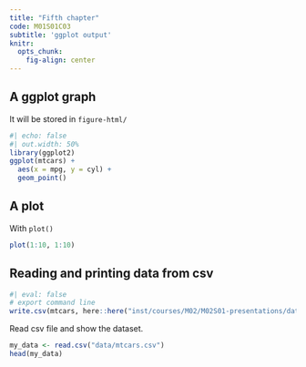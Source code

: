 ```yaml
---
title: "Fifth chapter"
code: M01S01C03
subtitle: 'ggplot output'
knitr:
  opts_chunk: 
    fig-align: center
---
```


## A ggplot graph

It will be stored in `figure-html/`

```r
#| echo: false
#| out.width: 50%
library(ggplot2)
ggplot(mtcars) +
  aes(x = mpg, y = cyl) +
  geom_point()
```


## A plot 

With `plot()`

```r
plot(1:10, 1:10)
```


## Reading and printing data from csv

```r
#| eval: false
# export command line
write.csv(mtcars, here::here("inst/courses/M02/M02S01-presentations/data/mtcars.csv"))
```

Read csv file and show the dataset.

```r
my_data <- read.csv("data/mtcars.csv")
head(my_data)
```

